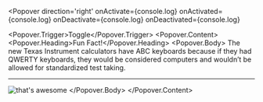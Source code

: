 
<Meta title='Components/Popover' component={Popover} />

<DocsTitle title='Popovers' experimental />

<Popover
  direction='right'
  onActivate={console.log}
  onActivated={console.log}
  onDeactivate={console.log}
  onDeactivated={console.log}
>
  <Popover.Trigger>Toggle</Popover.Trigger>
  <Popover.Content>
    <Popover.Heading>Fun Fact!</Popover.Heading>
    <Popover.Body>
      <span>
        The new Texas Instrument calculators have ABC keyboards because if they had QWERTY
        keyboards, they would be considered computers and wouldn’t be allowed for
        standardized test taking.
      </span>
      <hr />
      <img
        src='https://media.giphy.com/media/KVUhxQAqrAV3i/giphy.gif'
        className='img-fluid mw-100'
        alt="that's awesome"
      />
    </Popover.Body>
  </Popover.Content>
</Popover>
